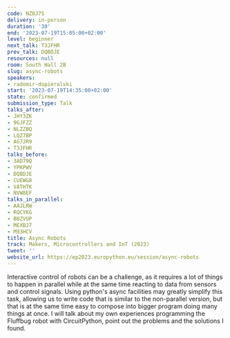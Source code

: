 ```yaml
---
code: NZ8J7S
delivery: in-person
duration: '30'
end: '2023-07-19T15:05:00+02:00'
level: beginner
next_talk: T3JFHR
prev_talk: DQBDJE
resources: null
room: South Hall 2B
slug: async-robots
speakers:
- radomir-dopieralski
start: '2023-07-19T14:35:00+02:00'
state: confirmed
submission_type: Talk
talks_after:
- JHY3ZK
- 9GJFZZ
- NLZZBQ
- LQZ7BP
- AG7JR9
- T3JFHR
talks_before:
- 3AD79Q
- YPKPWV
- DQBDJE
- CUEWG8
- VATHTK
- NVW8EF
talks_in_parallel:
- AAJLRW
- RQCYKG
- BBZVUP
- MEXBJ7
- M93HCV
title: Async Robots
track: Makers, Microcontrollers and IoT (2023)
tweet: ''
website_url: https://ep2023.europython.eu/session/async-robots
---
```


Interactive control of robots can be a challenge, as it requires a lot of things to happen in parallel while at the same time reacting to data from sensors and control signals. Using python's async facilities may greatly simplify this task, allowing us to write code that is similar to the non-parallel version, but that is at the same time easy to compose into bigger program doing many things at once. I will talk about my own experiences programming the Fluffbug robot with CircuitPython, point out the problems and the solutions I found.
